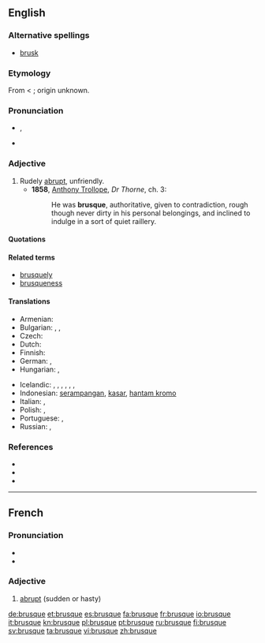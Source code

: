 ==English==

===Alternative spellings===
* [[brusk]]

===Etymology===
From {{etyl|fr}} {{term|lang=fr|brusque}} < {{etyl|it}} {{term|lang=it|brusco||rude, sharp, sour}}; origin unknown.

===Pronunciation===
* {{IPA|/bru:sk/}}, {{SAMPA|/bru:sk/}}
* {{audio|en-us-brusque.ogg|Audio (US)}}

===Adjective===
{{en-adj|brusqu|er|more}}

# Rudely [[abrupt]], unfriendly.
#* '''1858''', [[w:Anthony_Trollope|Anthony Trollope]], ''Dr Thorne'', ch. 3:
#*: He was '''brusque''', authoritative, given to contradiction, rough though never dirty in his personal belongings, and inclined to indulge in a sort of quiet raillery.

====Quotations====
{{seemoreCites}}

====Related terms====
* [[brusquely]]
* [[brusqueness]]

====Translations====
{{trans-top|rudely abrupt, unfriendly}}
* Armenian: {{t-|hy|բռի|tr=bṙi}}
* Bulgarian: {{t+|bg|груб}},  {{t|bg|рязък}},  {{t|bg|безцеремонен}}
* Czech: {{t-|cs|bryskní}}
* Dutch: {{t-|nl|bruusk}}
* Finnish: {{t-|fi|töykeä}}
* German: {{t-|de|brüskierend}}, {{t+|de|brüsk}}
* Hungarian: {{t+|hu|nyers}}, {{t+|hu|durva}}
{{trans-mid}}
* Icelandic: {{t|is|þurr á manninn}},  {{t|is|þurr á manninn|m}},  {{t|is|stuttur í spuna|m}},  {{t|is|stuttaralegur|m}},  {{t+|is|hranalegur|m}},  {{t|is|byrstur|m}}, {{t|is|ruddalegur|m}}
* Indonesian: [[serampangan]], [[kasar]], [[hantam kromo]]
* Italian: {{t-|it|brusco|m}}, {{t+|it|brusca|f}}
* Polish: {{t|pl|opryskliwy|m}}, {{t|pl|szorstki|m}}
* Portuguese: {{t+|pt|brusco|m}},  {{t-|pt|brusca|f}}
* Russian: {{t+|ru|грубый}}, {{t+|ru|резкий}}
{{trans-bottom}}

===References===
* {{R:Webster 1913}}
* {{R:Century 1911}}
* {{R:OneLook}}

----

==French==
{{wikipedia|lang=fr}}

===Pronunciation===
* {{IPA|/bʁysk/|lang=fr}}
* {{audio|Fr-brusque.ogg|brusque}}

===Adjective===
{{fr-adj-mf}}

# [[abrupt]] (sudden or hasty)

[[de:brusque]]
[[et:brusque]]
[[es:brusque]]
[[fa:brusque]]
[[fr:brusque]]
[[io:brusque]]
[[it:brusque]]
[[kn:brusque]]
[[pl:brusque]]
[[pt:brusque]]
[[ru:brusque]]
[[fi:brusque]]
[[sv:brusque]]
[[ta:brusque]]
[[vi:brusque]]
[[zh:brusque]]